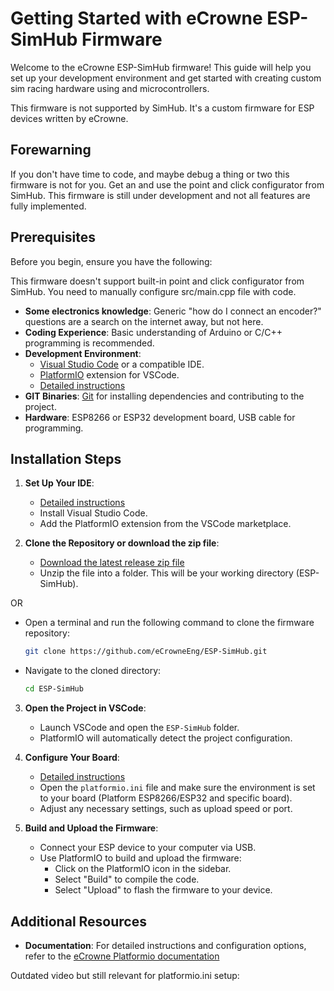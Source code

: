 
# Getting Started with eCrowne ESP-SimHub Firmware

Welcome to the eCrowne ESP-SimHub firmware! This guide will help you set up your development environment and get started with creating custom sim racing hardware using <BoardLink type={BoardType.ESP8266} /> and <BoardLink type={BoardType.ESP32} /> microcontrollers.

<Callout type="warning" emoji="⚠️">
This firmware is not supported by SimHub. It's a custom firmware for ESP devices written by eCrowne.
</Callout>

## Forewarning

<Callout type="warning" emoji="⚠️">
If you don't have time to code, and maybe debug a thing or two this firmware is not for you. Get an <BoardLink type={BoardType.Arduino} /> and use the point and click configurator from SimHub.
</Callout>

<Callout type="warning" emoji="⚠️">
This firmware is still under development and not all features are fully implemented.
</Callout>

## Prerequisites

Before you begin, ensure you have the following:

<Callout type="warning" emoji="⚠️">
This firmware doesn't support built-in point and click configurator from SimHub. You need to manually configure src/main.cpp file with code.
</Callout>

- **Some electronics knowledge**: Generic "how do I connect an encoder?" questions are a search on the internet away, but not here.
- **Coding Experience**: Basic understanding of Arduino or C/C++ programming is recommended.
- **Development Environment**: 
  - [Visual Studio Code](https://code.visualstudio.com/) or a compatible IDE.
  - [PlatformIO](https://platformio.org/) extension for VSCode.
  - [Detailed instructions](https://docs.google.com/document/d/e/2PACX-1vS-x1qmuTNjaSI9U8lEJeWsmDuZjVs9aJ4cIcMp2I56GylIOKC8hjxeUtdAKORj8nT1Fi5TpgLljDKL/pub)
- **GIT Binaries**: [Git](https://git-scm.com/downloads/win) for installing dependencies and contributing to the project.
- **Hardware**: ESP8266 or ESP32 development board, USB cable for programming.

## Installation Steps

1. **Set Up Your IDE**:
   - [Detailed instructions](https://docs.google.com/document/d/e/2PACX-1vS-x1qmuTNjaSI9U8lEJeWsmDuZjVs9aJ4cIcMp2I56GylIOKC8hjxeUtdAKORj8nT1Fi5TpgLljDKL/pub)
   - Install Visual Studio Code.
   - Add the PlatformIO extension from the VSCode marketplace.

2. **Clone the Repository or download the zip file**:
   - [Download the latest release zip file](https://github.com/eCrowneEng/ESP-SimHub/releases)
   - Unzip the file into a folder. This will be your working directory (ESP-SimHub).

OR

   - Open a terminal and run the following command to clone the firmware repository:
     ```bash
     git clone https://github.com/eCrowneEng/ESP-SimHub.git
     ```
   - Navigate to the cloned directory:
     ```bash
     cd ESP-SimHub
     ```

3. **Open the Project in VSCode**:
   - Launch VSCode and open the `ESP-SimHub` folder.
   - PlatformIO will automatically detect the project configuration.

4. **Configure Your Board**:
   - [Detailed instructions](https://docs.google.com/document/d/e/2PACX-1vS-x1qmuTNjaSI9U8lEJeWsmDuZjVs9aJ4cIcMp2I56GylIOKC8hjxeUtdAKORj8nT1Fi5TpgLljDKL/pub)
   - Open the `platformio.ini` file and make sure the environment is set to your board (Platform ESP8266/ESP32 and specific board).
   - Adjust any necessary settings, such as upload speed or port.

5. **Build and Upload the Firmware**:
   - Connect your ESP device to your computer via USB.
   - Use PlatformIO to build and upload the firmware:
     - Click on the PlatformIO icon in the sidebar.
     - Select "Build" to compile the code.
     - Select "Upload" to flash the firmware to your device.

## Additional Resources

- **Documentation**: For detailed instructions and configuration options, refer to the [eCrowne Platformio documentation](https://docs.google.com/document/d/e/2PACX-1vS-x1qmuTNjaSI9U8lEJeWsmDuZjVs9aJ4cIcMp2I56GylIOKC8hjxeUtdAKORj8nT1Fi5TpgLljDKL/pub)

Outdated video but still relevant for platformio.ini setup:
<YouTube id="FdyeeDOmwws" />